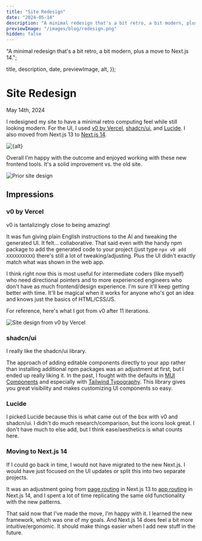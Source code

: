 ```yaml
---
title: "Site Redesign"
date: "2024-05-14"
description: "A minimal redesign that's a bit retro, a bit modern, plus a move to Next.js 14."
previewImage: "/images/blog/redesign.png"
hidden: false
---
```



  "A minimal redesign that's a bit retro, a bit modern, plus a move to Next.js 14.";

  title,
  description,
  date,
  previewImage,
  alt,
});

# Site Redesign

<time dateTime={date} className="muted italic">
  May 14th, 2024
</time>

I redesigned my site to have a minimal retro computing feel while still looking modern. For the UI, I used [v0 by Vercel](https://v0.dev/), [shadcn/ui](https://ui.shadcn.com/), and [Lucide](https://lucide.dev/guide/packages/lucide-react). I also moved from Next.js 13 to [Next.js 14](https://nextjs.org/blog/next-14).

<Image
  className="mx-auto"
  src={previewImage}
  alt={alt}
  width={600}
  height={300}
/>

Overall I'm happy with the outcome and enjoyed working with these new frontend tools. It's a solid improvement vs. the old site.

<Image
  className="mx-auto"
  src="/images/blog/redesign-old.png"
  alt="Prior site design"
  width={600}
  height={300}
/>

## Impressions

### v0 by Vercel

v0 is tantalizingly close to being amazing!

It was fun giving plain English instructions to the AI and tweaking the generated UI. It felt... collaborative. That said even with the handy npm package to add the generated code to your project (just type `npx v0 add XXXXXXXXXX`) there's still a lot of tweaking/adjusting. Plus the UI didn't exactly match what was shown in the web app.

I think right now this is most useful for intermediate coders (like myself) who need directional pointers and to more experienced engineers who don't have as much frontend/design experience. I'm sure it'll keep getting better with time. It'll be magical when it works for anyone who's got an idea and knows just the basics of HTML/CSS/JS.

For reference, here's what I got from v0 after 11 iterations.

<Image
  className="mx-auto"
  src="/images/blog/redesign-v0.png"
  alt="Site design from v0 by Vercel"
  width={600}
  height={300}
/>

### shadcn/ui

I really like the shadcn/ui library.

The approach of adding editable components directly to your app rather than installing additional npm packages was an adjustment at first, but I ended up really liking it. In the past, I fought with the defaults in [MUI Components](https://mui.com/) and especially with [Tailwind Typography](https://tailwindcss.com/docs/plugins#typography). This library gives you great visibility and makes customizing UI components so easy.

### Lucide

I picked Lucide because this is what came out of the box with v0 and shadcn/ui. I didn't do much research/comparison, but the icons look great. I don't have much to else add, but I think ease/aesthetics is what counts here.

### Moving to Next.js 14

If I could go back in time, I would not have migrated to the new Next.js. I would have just focused on the UI updates or split this into two separate projects.

It was an adjustment going from [page routing](https://nextjs.org/docs/pages/building-your-application/routing) in Next.js 13 to [app routing](https://nextjs.org/docs/app/building-your-application/routing) in Next.js 14, and I spent a lot of time replicating the same old functionality with the new patterns.

That said now that I've made the move, I'm happy with it. I learned the new framework, which was one of my goals. And Next.js 14 does feel a bit more intuitive/ergonomic. It should make things easier when I add new stuff in the future.
